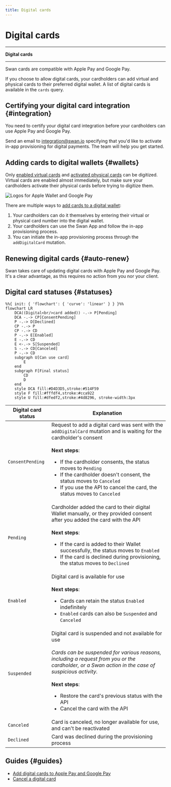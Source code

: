 ```yaml
---
title: Digital cards
---
```


# Digital cards


***

**Digital cards** *<DigitalCardsDefinition />*

***

Swan cards are compatible with Apple Pay and Google Pay.

If you choose to allow digital cards, your cardholders can add virtual and physical cards to their preferred digital wallet.
A list of digital cards is available in the `cards` query.

## Certifying your digital card integration {#integration}

You need to certify your digital card integration before your cardholders can use Apple Pay and Google Pay.

Send an email to integration@swan.io specifying that you'd like to activate in-app provisioning for digital payments.
The team will help you get started.


<CompleteProvisioningGuide />

## Adding cards to digital wallets {#wallets}

Only [enabled virtual cards](../virtual/index.mdx#statuses) and [activated physical cards](../physical/index.mdx#statuses) can be digitized.
Virtual cards are enabled almost immediately, but make sure your cardholders activate their physical cards before trying to digitize them.

![Logos for Apple Wallet and Google Pay](../../../images/topics/cards/cards-digital-wallets.png)

There are multiple ways to [add cards to a digital wallet](./guide-add.mdx):

1. Your cardholders can do it themselves by entering their virtual or physical card number into the digital wallet.
1. Your cardholders can use the Swan App and follow the in-app provisioning process.
1. You can initiate the in-app provisioning process through the `addDigitalCard` mutation.

## Renewing digital cards {#auto-renew}

Swan takes care of updating digital cards with Apple Pay and Google Pay.
It's a clear advantage, as this requires no action from you nor your client.

## Digital card statuses {#statuses}

```mermaid
%%{ init: { 'flowchart': { 'curve': 'linear' } } }%%
flowchart LR
    DCA((Digital<br/>card added)) -.-> P[Pending]
    DCA -.-> CP[ConsentPending]
    P -.-> D[Declined]
    CP -.-> P
    CP -.-> CD
    P -.-> E[Enabled]
    E -.-> CD
    E <-.-> S[Suspended]
    S -.-> CD[Canceled]
    P -.-> CD
    subgraph U[Can use card]
        E
    end
    subgraph F[Final status]
        CD
        D
    end
    style DCA fill:#D4D3D5,stroke:#514F59
    style F fill:#fffdf4,stroke:#cca922
    style U fill:#dfedf2,stroke:#4d8296, stroke-width:3px
```

| Digital card status | Explanation |
|---|---|
| `ConsentPending` | Request to add a digital card was sent with the `addDigitalCard` mutation and is waiting for the cardholder's consent<br/><br/>**Next steps**:<ul><li>If the cardholder consents, the status moves to `Pending`</li><li>If the cardholder doesn't consent, the status moves to `Canceled`</li><li>If you use the API to cancel the card, the status moves to `Canceled`</li></ul> |
| `Pending` | Cardholder added the card to their digital Wallet manually, or they provided consent after you added the card with the API<br/><br/>**Next steps**:<ul><li>If the card is added to their Wallet successfully, the status moves to `Enabled`</li><li>If the card is declined during provisioning, the status moves to `Declined`</li></ul> |
| `Enabled` | Digital card is available for use<br/><br/>**Next steps**:<ul><li>Cards can retain the status `Enabled` indefinitely</li><li>`Enabled` cards can also be `Suspended` and `Canceled`</li></ul> |
| `Suspended` | Digital card is suspended and not available for use<br/><br/>*Cards can be suspended for various reasons, including a request from you or the cardholder, or a Swan action in the case of suspicious activity.*<br/><br/>**Next steps**:<ul><li>Restore the card's previous status with the API</li><li>Cancel the card with the API</li></ul> |
| `Canceled` | Card is canceled, no longer available for use, and can't be reactivated |
| `Declined` | Card was declined during the provisioning process |

## Guides {#guides}

- [Add digital cards to Apple Pay and Google Pay](./guide-add.mdx)
- [Cancel a digital card](./guide-cancel.mdx)